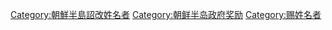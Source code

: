[[Category:朝鮮半島詔改姓名者|Category:朝鮮半島詔改姓名者]]
[[Category:朝鲜半岛政府奖励|Category:朝鲜半岛政府奖励]]
[[Category:赐姓名者|Category:赐姓名者]]